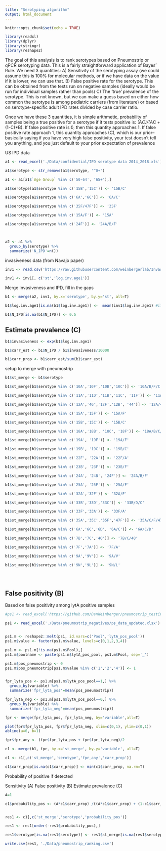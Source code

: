 ```yaml
---
title: "Serotyping algorithm"
output: html_document
---
```


```r
knitr::opts_chunk$set(echo = TRUE)

library(readxl)
library(dplyr)
library(stringr)
library(reshape2)
```

The goal of this analysis is to rank serotypes based on Pneumostrip or qPCR serotyping data. This is a fairly straightforward application of Bayes' Rule. We need 3 quantities: A) Sensitivity of the serotyping assay (we could assume this is 100% for molecular methods, or if we have data on the value if it is lower, we can use that.  B) False positive rate for the serotype. This can be obtained from the tests run on negative samples (ideally would be run for individual samples rather than pools) C) The 'true' prevalence of the serotype. This is not known, but we can make a guess based on either how common the serotype is among pediatric carriers  (from literature) or based on serotype-specific adult IPD rates divided by case carrier ratio. 

Once we have these 3 quantities, it is simple arithmetic, probability of samples being a true positive for a serotype if it tests positive is: (A*C)/(A*C + (1-C)*B). If false positive rate is 0, then this quantity approaches 1. If false positive rate approach 1, this quantity approaches (C), which is our prior--basically saying if you have very high false positivity, your test doesn't tell you anything, and you just default to your prior expectation of prevalence 

US IPD data
```r
a1 <- read_excel('./Data/confidential/IPD serotype data 2014_2018.xls')

a1$serotype <- str_remove(a1$serotype, "^0+") 

a1 <- a1[a1$`Age Group` %in% c('50-64', '65+'),]

a1$serotype[a1$serotype %in% c('15B','15C')] <- '15B/C'

a1$serotype[a1$serotype %in% c('6A','6C')] <- '6A/C'

a1$serotype[a1$serotype %in% c('35F/47F')] <- '35F'

a1$serotype[a1$serotype %in% c('15A/F')] <- '15A'

a1$serotype[a1$serotype %in% c('24F')] <- '24A/B/F'



a2 <- a1 %>%
  group_by(serotype) %>%
  summarize('N_IPD'=n())

```

invasiveness data (from Navajo paper)
```r
inv1 <- read.csv('https://raw.githubusercontent.com/weinbergerlab/Invasiveness_Navajo/main/Results/mcmc_invasive_single_stage.csv')

inv1 <- inv1[, c('st','log.inv.age1')]
```

Merge invasiveness and IPD, fill in the gaps
```r
b1 <- merge(a2, inv1, by.x='serotype', by.y='st', all=T)

b1$log.inv.age1[is.na(b1$log.inv.age1)] <-  mean(inv1$log.inv.age1) #if missing, assign the mean

b1$N_IPD[is.na(b1$N_IPD)] <- 0.5
```

## Estimate prevalence (C)
```r

b1$invasiveness <- exp(b1$log.inv.age1)

b1$carr_est <- b1$N_IPD / b1$invasiveness/10000

b1$carr_prop <- b1$carr_est/sum(b1$carr_est)
```

setup to merge with pneumostrip
```r
b1$st_merge <- b1$serotype

b1$st_merge[b1$serotype %in% c('10A','10F','10B','10C')] <- '10A/B/F/C'

b1$st_merge[b1$serotype %in% c('11A','11D','11B','11C', '11F')] <- '11A/D/B/C/F'

b1$st_merge[b1$serotype %in% c('12A','46','12F','12B', '44')] <- '12A/46/B/F/44'

b1$st_merge[b1$serotype %in% c('15A','15F')] <- '15A/F'

b1$st_merge[b1$serotype %in% c('15B','15C')] <- '15B/C'

b1$st_merge[b1$serotype %in% c('18A','18B', '18C', '18F')] <- '18A/B/C/F'

b1$st_merge[b1$serotype %in% c('19A', '19F')] <- '19A/F'

b1$st_merge[b1$serotype %in% c('19B', '19C')] <- '19B/C'

b1$st_merge[b1$serotype %in% c('22F', '22A')] <- '22F/A'

b1$st_merge[b1$serotype %in% c('23B', '23F')] <- '23B/F'

b1$st_merge[b1$serotype %in% c('24A', '24B', '24F')] <- '24A/B/F'

b1$st_merge[b1$serotype %in% c('25A', '25F')] <- '25A/F'

b1$st_merge[b1$serotype %in% c('32A','32F')] <- '32A/F'

b1$st_merge[b1$serotype %in% c('33B','33D','33C')] <- '33B/D/C'

b1$st_merge[b1$serotype %in% c('33F','33A')] <- '33F/A'

b1$st_merge[b1$serotype %in% c('35A','35C','35F','47F')] <- '35A/C/F/47F'

b1$st_merge[b1$serotype %in% c('6A','6C','6D', '6A/C')] <- '6A/C/D'

b1$st_merge[b1$serotype %in% c('7B','7C','40')] <- '7B/C/40'

b1$st_merge[b1$serotype %in% c('7F','7A')] <- '7F/A'

b1$st_merge[b1$serotype %in% c('9A','9V')] <- '9A/V'

b1$st_merge[b1$serotype %in% c('9N','9L')] <- '9N/L'





```


## False positivity (B)
Based on false positivity among lytA positive samples
```r

#ps1 <- read_excel('https://github.com/DanWeinberger/pneumostrip_testing/blob/master/Data/ps_data_updated.xlsx?raw=true')

ps1 <- read_excel('./Data/pneumostrip_negatives/ps_data_updated.xlsx')


ps1.m <- reshape2::melt(ps1, id.vars=c('Pool','lytA_pos_pool'))
ps1.m$value <- factor(ps1.m$value, levels=c(0,1,2,3,4))

ps1.m <- ps1.m[!is.na(ps1.m$Pool),]
ps1.m$poolname <- paste(ps1.m$lytA_pos_pool, ps1.m$Pool, sep='_')

ps1.m$pos_pneumostrip <- 0
ps1.m$pos_pneumostrip[ps1.m$value %in% c('1','2','4')] <- 1


fpr_lyta_pos <- ps1.m[ps1.m$lytA_pos_pool==1,] %>%
  group_by(variable) %>%
  summarize('fpr_lyta_pos'=mean(pos_pneumostrip))

fpr_lyta_neg <- ps1.m[ps1.m$lytA_pos_pool==0,] %>%
  group_by(variable) %>%
  summarize('fpr_lyta_neg'=mean(pos_pneumostrip))

fpr <- merge(fpr_lyta_pos, fpr_lyta_neg, by='variable',all=T)

plot(fpr$fpr_lyta_pos, fpr$fpr_lyta_neg, xlim=c(0,1), ylim=c(0,1))
abline(a=0, b=1)

fpr$fpr_any <- (fpr$fpr_lyta_pos + fpr$fpr_lyta_neg)/2

```

```r
c1 <- merge(b1, fpr, by.x='st_merge', by.y='variable', all=T)

c1 <- c1[,c('st_merge','serotype','fpr_any','carr_prop')]

c1$carr_prop[is.na(c1$carr_prop)] <- min(c1$carr_prop, na.rm=T)
```

Probability of positive if detected

Sensitivity (A)
False positivity (B)
Estimate prevalence (C)
```r
A=1

c1$probability_pos <- (A*c1$carr_prop) /((A*c1$carr_prop) + (1-c1$carr_prop)*c1$fpr_any )


res1 <- c1[,c('st_merge','serotype','probability_pos')]

res1 <- res1[order(-res1$probability_pos),]

res1$serotype[is.na(res1$serotype)] <- res1$st_merge[is.na(res1$serotype)]

write.csv(res1, './Data/pneumostrip_ranking.csv')
```








